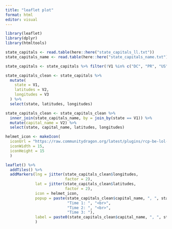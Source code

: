 ```yaml
---
title: "leaflet plot"
format: html
editor: visual
---
```


```r
library(leaflet)
library(dplyr)
library(htmltools)
```

```r
state_capitals <- read.table(here::here("state_capitals_ll.txt"))
state_capitals_name <- read.table(here::here("state_capitals_name.txt"))

state_capitals <- state_capitals %>% filter(!V1 %in% c("DC", "PR", "US"))

state_capitals_clean <- state_capitals %>%
  mutate(
    state = V1,
    latitudes = V2,
    longitudes = V3
  ) %>%
  select(state, latitudes, longitudes)
```

```r
state_capitals_clean <- state_capitals_clean %>%
  inner_join(state_capitals_name, by = join_by(state == V1)) %>%
  mutate(capital_name = V2) %>%
  select(state, capital_name, latitudes, longitudes)
```

```r
helmet_icon <- makeIcon(
  iconUrl = "https://raw.communitydragon.org/latest/plugins/rcp-be-lol-game-data/global/default/assets/characters/nautilus/skins/skin03/images/nautilus_splash_tile_3.jpg",
  iconWidth = 15, 
  iconHeight = 15
  )

leaflet() %>%
  addTiles() %>%
  addMarkers(lng = jitter(state_capitals_clean$longitudes, 
                          factor = 2), 
             lat = jitter(state_capitals_clean$latitudes,
                          factor = 2), 
             icon = helmet_icon,
             popup = paste(state_capitals_clean$capital_name, ", ", state_capitals_clean$state, "<br>",
                           "Time 1: ", "<br>",
                           "Time 2: ", "<br>",
                           "Time 3: "),
             label = paste0(state_capitals_clean$capital_name, ", ", state_capitals_clean$state)
             )
```


